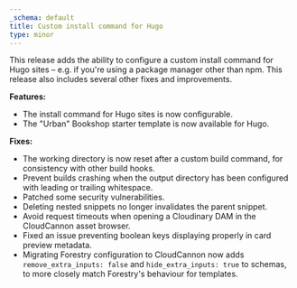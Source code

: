 ```yaml
---
_schema: default
title: Custom install command for Hugo
type: minor
---
```

This release adds the ability to configure a custom install command for Hugo sites – e.g. if you're using a package manager other than npm. This release also includes several other fixes and improvements.

**Features:**

* The install command for Hugo sites is now configurable.
* The "Urban" Bookshop starter template is now available for Hugo.

**Fixes:**

* The working directory is now reset after a custom build command, for consistency with other build hooks.
* Prevent builds crashing when the output directory has been configured with leading or trailing whitespace.
* Patched some security vulnerabilities.
* Deleting nested snippets no longer invalidates the parent snippet.
* Avoid request timeouts when opening a Cloudinary DAM in the CloudCannon asset browser.
* Fixed an issue preventing boolean keys displaying properly in card preview metadata.
* Migrating Forestry configuration to CloudCannon now adds `remove_extra_inputs: false`&nbsp;and `hide_extra_inputs: true`&nbsp;to schemas, to more closely match Forestry's behaviour for templates.